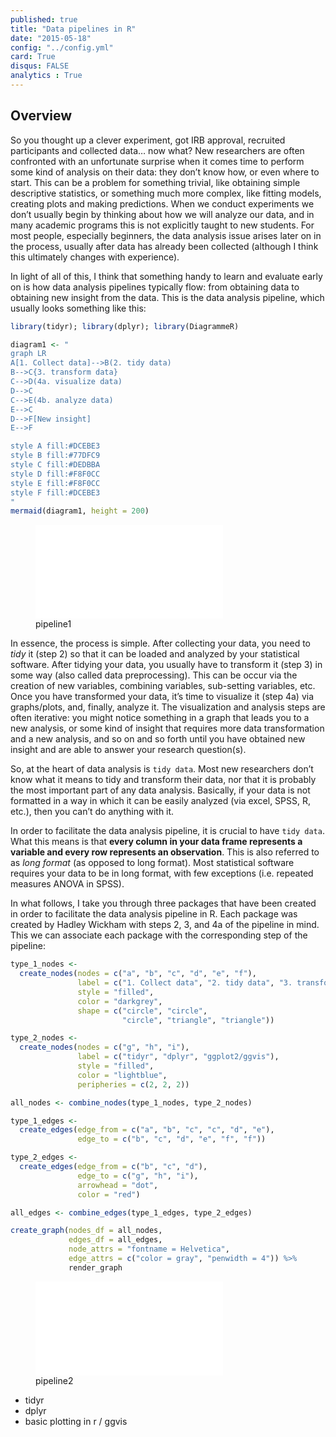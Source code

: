 ```yaml
---
published: true
title: "Data pipelines in R"
date: "2015-05-18"
config: "../config.yml"
card: True
disqus: FALSE
analytics : True
---
```


## Overview

So you thought up a clever experiment, got IRB approval, recruited participants and collected data... now what? New researchers are often confronted with an unfortunate surprise when it comes time to perform some kind of analysis on their data: they don't know how, or even where to start. This can be a problem for something trivial, like obtaining simple descriptive statistics, or something much more complex, like fitting models, creating plots and making predictions. When we conduct experiments we don't usually begin by thinking about how we will analyze our data, and in many academic programs this is not explicitly taught to new students. For most people, especially beginners, the data analysis issue arises later on in the process, usually after data has already been collected (although I think this ultimately changes with experience). 

In light of all of this, I think that something handy to learn and evaluate early on is how data analysis pipelines typically flow: from obtaining data to obtaining new insight from the data. This is the data analysis pipeline, which usually looks something like this:

```r
library(tidyr); library(dplyr); library(DiagrammeR)

diagram1 <- "
graph LR
A[1. Collect data]-->B(2. tidy data) 
B-->C{3. transform data}
C-->D(4a. visualize data)
D-->C
C-->E(4b. analyze data)
E-->C
D-->F[New insight]
E-->F

style A fill:#DCEBE3
style B fill:#77DFC9
style C fill:#DEDBBA
style D fill:#F8F0CC
style E fill:#F8F0CC
style F fill:#DCEBE3
"
mermaid(diagram1, height = 200) 
```

![pipeline1](./assets/pipeline1.pdf)

In essence, the process is simple. After collecting your data, you need to *tidy* it (step 2) so that it can be loaded and analyzed by your statistical software. After tidying your data, you usually have to transform it (step 3) in some way (also called data preprocessing). This can be occur via the creation of new variables, combining variables, sub-setting variables, etc. Once you have transformed your data, it's time to visualize it (step 4a) via graphs/plots, and, finally, analyze it. The visualization and analysis steps are often iterative: you might notice something in a graph that leads you to a new analysis, or some kind of insight that requires more data transformation and a new analysis, and so on and so forth until you have obtained new insight and are able to answer your research question(s).

So, at the heart of data analysis is `tidy data`. Most new researchers don't know what it means to tidy and transform their data, nor that it is probably the most important part of any data analysis. Basically, if your data is not formatted in a way in which it can be easily analyzed (via excel, SPSS, R, etc.), then you can't do anything with it.

In order to facilitate the data analysis pipeline, it is crucial to have `tidy data`. What this means is that **every column in your data frame represents a variable and every row represents an observation**. This is also referred to as *long format* (as opposed to long format). Most statistical software requires your data to be in long format, with few exceptions (i.e. repeated measures ANOVA in SPSS). 

In what follows, I take you through three packages that have been created in order to facilitate the data analysis pipeline in R. Each package was created by Hadley Wickham with steps 2, 3, and 4a of the pipeline in mind. This we can associate each package with the corresponding step of the pipeline:


```r
type_1_nodes <-
  create_nodes(nodes = c("a", "b", "c", "d", "e", "f"),
               label = c("1. Collect data", "2. tidy data", "3. transform data", "4a. visualize data", "4b. analyze data", "New insight"),
               style = "filled",
               color = "darkgrey",
               shape = c("circle", "circle",
                         "circle", "triangle", "triangle"))

type_2_nodes <-
  create_nodes(nodes = c("g", "h", "i"),
               label = c("tidyr", "dplyr", "ggplot2/ggvis"),
               style = "filled",
               color = "lightblue",
               peripheries = c(2, 2, 2))

all_nodes <- combine_nodes(type_1_nodes, type_2_nodes)

type_1_edges <-
  create_edges(edge_from = c("a", "b", "c", "c", "d", "e"),
               edge_to = c("b", "c", "d", "e", "f", "f"))

type_2_edges <-
  create_edges(edge_from = c("b", "c", "d"),
               edge_to = c("g", "h", "i"),
               arrowhead = "dot",
               color = "red")

all_edges <- combine_edges(type_1_edges, type_2_edges)

create_graph(nodes_df = all_nodes,
             edges_df = all_edges,
             node_attrs = "fontname = Helvetica",
             edge_attrs = c("color = gray", "penwidth = 4")) %>% 
             render_graph
```

![pipeline2](./assets/pipeline2.pdf)

- tidyr
- dplyr
- basic plotting in r / ggvis




